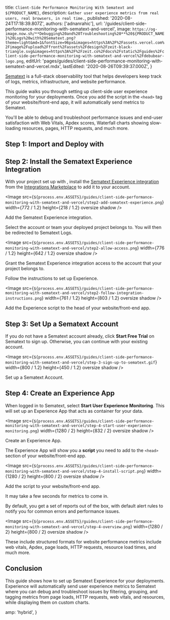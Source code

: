 
  title: `Client-Side Performance Monitoring With Sematext and ${PRODUCT_NAME}`,
  description: `Gather user experience metrics from real users, real browsers, in real time.`,
  published: '2020-08-24T17:18:39.807Z',
  authors: ['adnanrahic'],
  url: '/guides/client-side-performance-monitoring-with-sematext-and-vercel',
  image: `https://og-image.now.sh/**Debugging%20and%20Troubleshooting%20**%20${PRODUCT_NAME}%20Logs%20with%20Sematext.png?theme=light&md=1&fontSize=96px&images=https%3A%2F%2Fassets.vercel.com%2Fimage%2Fupload%2Ffront%2Fassets%2Fdesign%2Fzeit-black-triangle.svg&images=https%3A%2F%2Fzeit.co%2Fdocs%2Fstatic%2Fguides%2Fclient-side-performance-monitoring-with-sematext-and-vercel%2Fdebubear-logo.png`,
  editUrl:
    'pages/guides/client-side-performance-monitoring-with-sematext-and-vercel.mdx',
  lastEdited: '2020-08-26T09:39:37.000Z',
}

[Sematext](https://sematext.com/) is a full-stack observability tool that helps developers keep track of logs, metrics, infrastructure, and website performance.

This guide walks you through setting up client-side user experience monitoring for your <OrgName /> deployments. Once you add the script in the `<head>` tag of your website/front-end app, it will automatically send metrics to Sematext.

You'll be able to debug and troubleshoot performance issues and end-user satisfaction with Web Vitals, Apdex scores, Waterfall charts showing slow-loading resources, pages, HTTP requests, and much more.

## Step 1: Import and Deploy with <NameWrapper name={PRODUCT_NAME} />

<DeploySection meta={meta} />

## Step 2: Install the Sematext Experience <NameWrapper name={ORG_NAME} /> Integration

With your project set up with <OrgName />, install the [Sematext Experience integration](/integrations/sematext-experience) from the [<OrgName /> Integrations Marketplace](/integrations) to add it to your account.

<Image
  src={`${process.env.ASSETS}/guides/client-side-performance-monitoring-with-sematext-and-vercel/step2-add-sematext-experience.png`}
  width={772 / 1.2}
  height={218 / 1.2}
  oversize
  shadow
/>
<Caption>Add the Sematext Experience integration.</Caption>

Select the account or team your deployed project belongs to. You will then be redirected to Sematext Logs.

<Image
  src={`${process.env.ASSETS}/guides/client-side-performance-monitoring-with-sematext-and-vercel/step2-allow-access.png`}
  width={776 / 1.2}
  height={642 / 1.2}
  oversize
  shadow
/>
<Caption>
  Grant the Sematext Experience integration access to the account that your
  project belongs to.
</Caption>

Follow the instructions to set up Experience.

<Image
  src={`${process.env.ASSETS}/guides/client-side-performance-monitoring-with-sematext-and-vercel/step2-follow-integration-instructions.png`}
  width={761 / 1.2}
  height={803 / 1.2}
  oversize
  shadow
/>
<Caption>
  Add the Experience script to the head of your website/front-end app.
</Caption>

## Step 3: Set Up a Sematext Account

If you do not have a Sematext account already, click **Start Free Trial** on Sematext to sign up. Otherwise, you can continue with your existing account.

<Image
  src={`${process.env.ASSETS}/guides/client-side-performance-monitoring-with-sematext-and-vercel/step-3-sign-up-to-sematext.gif`}
  width={800 / 1.2}
  height={450 / 1.2}
  oversize
  shadow
/>
<Caption>Set up a Sematext Account.</Caption>

## Step 4: Create an Experience App

When logged in to Sematext, select **Start User Experience Monitoring**. This will set up an Experience App that acts as container for your data.

<Image
  src={`${process.env.ASSETS}/guides/client-side-performance-monitoring-with-sematext-and-vercel/step-4-start-user-experience-monitoring.png`}
  width={1280 / 2}
  height={832 / 2}
  oversize
  shadow
/>
<Caption>Create an Experience App.</Caption>

The Experience App will show you a **script** you need to add to the `<head>` section of your website/front-end app.

<Image
  src={`${process.env.ASSETS}/guides/client-side-performance-monitoring-with-sematext-and-vercel/step-4-install-script.png`}
  width={1280 / 2}
  height={800 / 2}
  oversize
  shadow
/>
<Caption>Add the script to your website/front-end app.</Caption>

<Note>It may take a few seconds for metrics to come in.</Note>

By default, you get a set of reports out of the box, with default alert rules to notify you for common errors and performance issues.

<Image
  src={`${process.env.ASSETS}/guides/client-side-performance-monitoring-with-sematext-and-vercel/step-4-overview.png`}
  width={1280 / 2}
  height={800 / 2}
  oversize
  shadow
/>

These include structured formats for website performance metrics include web vitals, Apdex, page loads, HTTP requests, resource load times, and much more.

## Conclusion

This guide shows how to set up Sematext Experience for your <OrgName /> deployments. Experience will automatically send user experience metrics to Sematext where you can debug and troubleshoot issues by filtering, grouping, and tagging metrics from page loads, HTTP requests, web vitals, and resources, while displaying them on custom charts.


  amp: 'hybrid',
}
